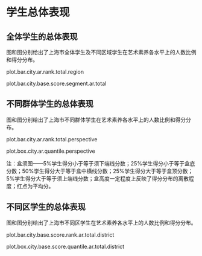 <!-- chapter total -->

\mytext

# 学生总体表现

## 全体学生的总体表现

图\ref{fig: `r gio.R$GetPlotTitle("plot.bar.city.ar.rank.total.region")`}和图\ref{fig: `r gio.R$GetPlotTitle("plot.bar.city.base.score.segment.ar.total")`}分别给出了上海市全体学生及不同区域学生在艺术素养各水平上的人数比例和得分分布。

plot.bar.city.ar.rank.total.region

plot.bar.city.base.score.segment.ar.total


## 不同群体学生的总体表现

图\ref{fig: `r gio.R$GetPlotTitle("plot.bar.city.ar.rank.total.perspective")`}和图\ref{fig: `r gio.R$GetPlotTitle("plot.box.city.ar.quantile.perspective")`}分别给出了上海市不同群体\footnote{其他：指普通初中、九年一贯制学校、完全中学之外的其他学校。}学生在艺术素养各水平上的人数比例和得分分布。

plot.bar.city.ar.rank.total.perspective

plot.box.city.ar.quantile.perspective

\mylist
注：盒须图——5\%学生得分小于等于须下端线分数；25\%学生得分小于等于盒底分数；50\%学生得分大于等于盒中横线分数；25\%学生得分大于等于盒顶分数；5\%学生得分大于等于须上端线分数；盒高度一定程度上反映了得分分布的离散程度；红点为平均分。
\mytext

## 不同区学生的总体表现

图\ref{fig: `r gio.R$GetPlotTitle("plot.bar.city.base.score.rank.ar.total.district")`}和图\ref{fig: `r gio.R$GetPlotTitle("plot.box.city.base.score.quantile.ar.total.district")`}分别给出了上海市不同区学生在艺术素养各水平上的人数比例和得分分布。

plot.bar.city.base.score.rank.ar.total.district

plot.box.city.base.score.quantile.ar.total.district



<!-- end of chapter total -->
